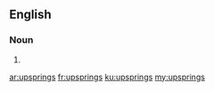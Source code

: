==English==

===Noun===
{{head|en|plural}}

# {{plural of|upspring|lang=en}}

[[ar:upsprings]]
[[fr:upsprings]]
[[ku:upsprings]]
[[my:upsprings]]